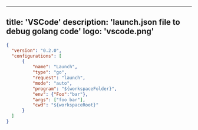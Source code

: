 
---
title: 'VSCode'
description: 'launch.json file to debug golang code'
logo: 'vscode.png'
---

```json
{
  "version": "0.2.0",
  "configurations": [
      {
          "name": "Launch",
          "type": "go",
          "request": "launch",
          "mode": "auto",
          "program": "${workspaceFolder}",
          "env": {"Foo":"bar"},
          "args": ["foo bar"],
          "cwd": "${workspaceRoot}"
      }
  ]
}
```